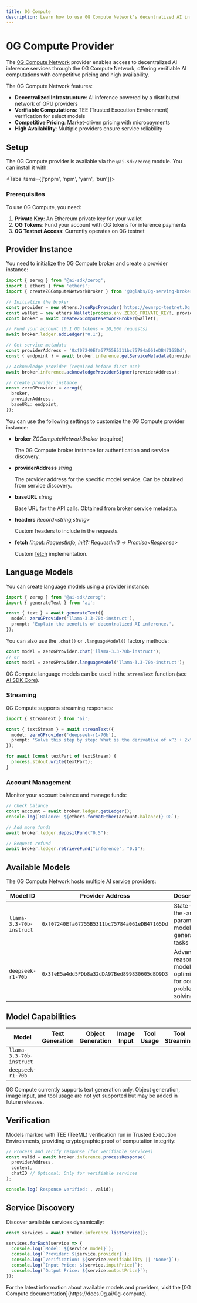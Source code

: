 ```yaml
---
title: 0G Compute
description: Learn how to use 0G Compute Network's decentralized AI inference with the AI SDK.
---
```


# 0G Compute Provider

The [0G Compute Network](https://0g.ai) provider enables access to decentralized AI inference services through the 0G Compute Network, offering verifiable AI computations with competitive pricing and high availability.

The 0G Compute Network features:
- **Decentralized Infrastructure**: AI inference powered by a distributed network of GPU providers
- **Verifiable Computations**: TEE (Trusted Execution Environment) verification for select models
- **Competitive Pricing**: Market-driven pricing with micropayments
- **High Availability**: Multiple providers ensure service reliability

## Setup

The 0G Compute provider is available via the `@ai-sdk/zerog` module. You can install it with:

<Tabs items={['pnpm', 'npm', 'yarn', 'bun']}>
  <Tab>
    <Snippet text="pnpm add @ai-sdk/zerog @0glabs/0g-serving-broker ethers crypto-js" dark />
  </Tab>
  <Tab>
    <Snippet text="npm install @ai-sdk/zerog @0glabs/0g-serving-broker ethers crypto-js" dark />
  </Tab>
  <Tab>
    <Snippet text="yarn add @ai-sdk/zerog @0glabs/0g-serving-broker ethers crypto-js" dark />
  </Tab>
  <Tab>
    <Snippet text="bun add @ai-sdk/zerog @0glabs/0g-serving-broker ethers crypto-js" dark />
  </Tab>
</Tabs>

### Prerequisites

To use 0G Compute, you need:

1. **Private Key**: An Ethereum private key for your wallet
2. **OG Tokens**: Fund your account with OG tokens for inference payments
3. **0G Testnet Access**: Currently operates on 0G testnet

## Provider Instance

You need to initialize the 0G Compute broker and create a provider instance:

```ts
import { zerog } from '@ai-sdk/zerog';
import { ethers } from 'ethers';
import { createZGComputeNetworkBroker } from '@0glabs/0g-serving-broker';

// Initialize the broker
const provider = new ethers.JsonRpcProvider('https://evmrpc-testnet.0g.ai');
const wallet = new ethers.Wallet(process.env.ZEROG_PRIVATE_KEY!, provider);
const broker = await createZGComputeNetworkBroker(wallet);

// Fund your account (0.1 OG tokens ≈ 10,000 requests)
await broker.ledger.addLedger("0.1");

// Get service metadata
const providerAddress = '0xf07240Efa67755B5311bc75784a061eDB47165Dd';
const { endpoint } = await broker.inference.getServiceMetadata(providerAddress);

// Acknowledge provider (required before first use)
await broker.inference.acknowledgeProviderSigner(providerAddress);

// Create provider instance
const zeroGProvider = zerog({
  broker,
  providerAddress,
  baseURL: endpoint,
});
```

You can use the following settings to customize the 0G Compute provider instance:

- **broker** _ZGComputeNetworkBroker_ (required)

  The 0G Compute broker instance for authentication and service discovery.

- **providerAddress** _string_

  The provider address for the specific model service. Can be obtained from service discovery.

- **baseURL** _string_

  Base URL for the API calls. Obtained from broker service metadata.

- **headers** _Record&lt;string,string&gt;_

  Custom headers to include in the requests.

- **fetch** _(input: RequestInfo, init?: RequestInit) => Promise&lt;Response&gt;_

  Custom [fetch](https://developer.mozilla.org/en-US/docs/Web/API/fetch) implementation.

## Language Models

You can create language models using a provider instance:

```ts
import { zerog } from '@ai-sdk/zerog';
import { generateText } from 'ai';

const { text } = await generateText({
  model: zeroGProvider('llama-3.3-70b-instruct'),
  prompt: 'Explain the benefits of decentralized AI inference.',
});
```

You can also use the `.chat()` or `.languageModel()` factory methods:

```ts
const model = zeroGProvider.chat('llama-3.3-70b-instruct');
// or
const model = zeroGProvider.languageModel('llama-3.3-70b-instruct');
```

0G Compute language models can be used in the `streamText` function
(see [AI SDK Core](/docs/ai-sdk-core)).

### Streaming

0G Compute supports streaming responses:

```ts
import { streamText } from 'ai';

const { textStream } = await streamText({
  model: zeroGProvider('deepseek-r1-70b'),
  prompt: 'Solve this step by step: What is the derivative of x^3 + 2x^2 - 5x + 3?',
});

for await (const textPart of textStream) {
  process.stdout.write(textPart);
}
```

### Account Management

Monitor your account balance and manage funds:

```ts
// Check balance
const account = await broker.ledger.getLedger();
console.log(`Balance: ${ethers.formatEther(account.balance)} OG`);

// Add more funds
await broker.ledger.depositFund("0.5");

// Request refund
await broker.ledger.retrieveFund("inference", "0.1");
```

## Available Models

The 0G Compute Network hosts multiple AI service providers:

| Model ID | Provider Address | Description | Verification |
| -------- | ---------------- | ----------- | ------------ |
| `llama-3.3-70b-instruct` | `0xf07240Efa67755B5311bc75784a061eDB47165Dd` | State-of-the-art 70B parameter model for general AI tasks | TEE (TeeML) |
| `deepseek-r1-70b` | `0x3feE5a4dd5FDb8a32dDA97Bed899830605dBD9D3` | Advanced reasoning model optimized for complex problem solving | TEE (TeeML) |

## Model Capabilities

| Model | Text Generation | Object Generation | Image Input | Tool Usage | Tool Streaming |
| ----- | --------------- | ----------------- | ----------- | ---------- | -------------- |
| `llama-3.3-70b-instruct` | <Check size={18} /> | <Cross size={18} /> | <Cross size={18} /> | <Cross size={18} /> | <Cross size={18} /> |
| `deepseek-r1-70b` | <Check size={18} /> | <Cross size={18} /> | <Cross size={18} /> | <Cross size={18} /> | <Cross size={18} /> |

<Note>
  0G Compute currently supports text generation only. Object generation, image input, and tool usage are not yet supported but may be added in future releases.
</Note>

## Verification

Models marked with TEE (TeeML) verification run in Trusted Execution Environments, providing cryptographic proof of computation integrity:

```ts
// Process and verify response (for verifiable services)
const valid = await broker.inference.processResponse(
  providerAddress,
  content,
  chatID // Optional: Only for verifiable services
);

console.log('Response verified:', valid);
```

## Service Discovery

Discover available services dynamically:

```ts
const services = await broker.inference.listService();

services.forEach(service => {
  console.log(`Model: ${service.model}`);
  console.log(`Provider: ${service.provider}`);
  console.log(`Verification: ${service.verifiability || 'None'}`);
  console.log(`Input Price: ${service.inputPrice}`);
  console.log(`Output Price: ${service.outputPrice}`);
});
```

<Note>
  For the latest information about available models and providers, visit the [0G Compute documentation](https://docs.0g.ai/0g-compute).
</Note>
